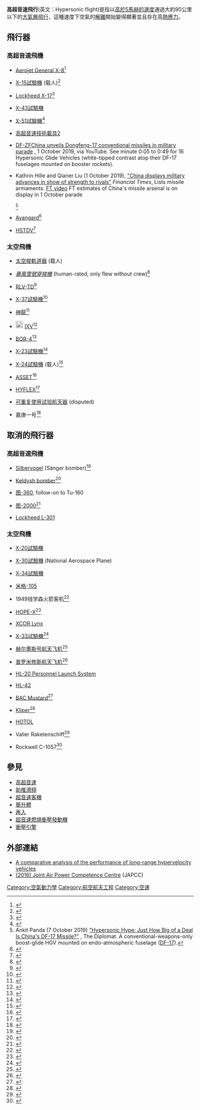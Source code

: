 {{translating|[[:en:Hypersonic_flight|:en:Hypersonic flight]]||tpercent=|time=2021-01-09UTC18:29:06}}
{{Request translation|en|}}
'''高超音速飛行'''(英文：Hypersonic flight)是指以[[高超音速|高於5馬赫的速度]]通過大約90公里以下的[[大氣層|大氣層]][[飛行|飛行]]，這種速度下空氣的[[解離|解離]]開始變得顯著並且存在高[[熱應力|熱應力]]。

==飛行器==

===高超音速飛機===
*{{flagicon|US}} [[Aerojet_General_X-8|Aerojet General X-8]]<ref>{{cite web|url=https://www.456fis.org/AEROJET_X-8.htm|title=THE Aerojet X-8|website=www.456fis.org|access-date=2021-01-16|archive-date=2021-01-21|archive-url=https://web.archive.org/web/20210121224501/https://www.456fis.org/AEROJET_X-8.htm|dead-url=no}}</ref>
*{{flagicon|US}} [[X-15試驗機|X-15試驗機]] (载人)<ref>{{cite web|url=http://www.nasa.gov/centers/armstrong/news/FactSheets/FS-052-DFRC.html|title=NASA Dryden Fact Sheets - X-15 Hypersonic Research Program|first=Yvonne|last=Gibbs|date=13 August 2015|website=NASA|access-date=2021-01-16|archive-date=2021-01-14|archive-url=https://web.archive.org/web/20210114144725/https://www.nasa.gov/centers/armstrong/news/FactSheets/FS-052-DFRC.html|dead-url=no}}</ref>
*{{flagicon|US}} [[Lockheed_X-17|Lockheed X-17]]<ref>{{cite web|url=http://www.designation-systems.net/dusrm/app1/x-17.html|title=Lockheed X-17|website=www.designation-systems.net|access-date=2021-01-16|archive-date=2020-01-12|archive-url=https://web.archive.org/web/20200112202052/http://www.designation-systems.net/dusrm/app1/x-17.html|dead-url=no}}</ref>
*{{flagicon|US}} [[X-43試驗機|X-43試驗機]]
*{{flagicon|US}} [[X-51試驗機|X-51試驗機]]<ref>{{cite web|url=https://www.af.mil/About-Us/Fact-Sheets/Display/Article/104467/x-51a-waverider/|title=X-51A Waverider|website=U.S. Air Force|access-date=2021-01-16|archive-date=2021-04-07|archive-url=https://web.archive.org/web/20210407155814/https://www.af.mil/About-Us/Fact-Sheets/Display/Article/104467/x-51a-waverider/|dead-url=no}}</ref>
*{{flagicon|US}} [[高超音速技術載具2|高超音速技術載具2]]
*{{flagicon|PRC}} [[WU-14高超音速飛行器|DF-ZF]]<ref>[https://www.youtube.com/watch?v=JnDUjOl69Zw China unveils Dongfeng-17 conventional missiles in military parade] {{Wayback|url=https://www.youtube.com/watch?v=JnDUjOl69Zw |date=20210123235317 }}, 1 October 2019, via YouTube. See minute 0:05 to 0:49 for 16 Hypersonic Glide Vehicles (white-tipped contrast atop their DF-17 fuselages mounted on booster rockets).
* Kathrin Hille and Qianer Liu (1 October 2019), [https://www.ft.com/content/07c7cfb0-e125-11e9-9743-db5a370481bc "China displays military advances in show of strength to rivals"] {{Wayback|url=https://www.ft.com/content/07c7cfb0-e125-11e9-9743-db5a370481bc |date=20210302120532 }} ''Financial Times'', Lists missile armaments. [https://www.youtube.com/watch?v=2FRDfF0V-iI FT video] {{Wayback|url=https://www.youtube.com/watch?v=2FRDfF0V-iI |date=20210123235406 }} FT estimates {{frac|1|3}} of China's missile arsenal is on display in 1 October parade</ref><ref>Ankit Panda (7 October 2019) [https://thediplomat.com/2019/10/hypersonic-hype-just-how-big-of-a-deal-is-chinas-df-17-missile/ "Hypersonic Hype: Just How Big of a Deal Is China's DF-17 Missile?"] {{Wayback|url=https://thediplomat.com/2019/10/hypersonic-hype-just-how-big-of-a-deal-is-chinas-df-17-missile/ |date=20210128054059 }}, The Diplomat. A conventional-weapons-only boost-glide HGV mounted on endo-atmospheric fuselage ([[DF-17|DF-17]]).</ref>
*{{flagicon|RUS}} [[先鋒_(高超音速滑翔飛行器)|Avangard]]<ref>{{Cite web|url=https://missiledefenseadvocacy.org/missile-threat-and-proliferation/todays-missile-threat/russia/avangard-hypersonic-glide-vehicle/|title=Avangard (Hypersonic Glide Vehicle) – Missile Defense Advocacy Alliance|accessdate=9 October 2020|archive-date=2021-05-12|archive-url=https://web.archive.org/web/20210512102800/https://missiledefenseadvocacy.org/missile-threat-and-proliferation/todays-missile-threat/russia/avangard-hypersonic-glide-vehicle/|dead-url=no}}</ref>
*{{flagicon|India}} [[HSTDV|HSTDV]]<ref>{{Cite news|date=12 June 2019|title=DRDO conducts maiden test of hypersonic technology demonstrator|url=https://www.thehindu.com/news/national/drdo-conducts-maiden-test-of-hypersonic-technology-demonstrator/article27890922.ece|journal=The Hindu|last1=Peri|first1=Dinakar|accessdate=2021-01-16|archive-date=2021-02-25|archive-url=https://web.archive.org/web/20210225144602/https://www.thehindu.com/news/national/drdo-conducts-maiden-test-of-hypersonic-technology-demonstrator/article27890922.ece|dead-url=no}}</ref>

===太空飛機===
*{{flagicon|US}} [[太空梭軌道器|太空梭軌道器]] (载人)
*{{flagicon|USSR}} ''[[暴風雪號穿梭機|暴風雪號穿梭機]]'' (human-rated, only flew without crew)<ref>{{cite web|url=https://www.space.com/29159-buran-soviet-shuttle.html|title=Buran: The Soviet Space Shuttle|first=Elizabeth Howell 21|last=April 2015|website=Space.com|access-date=2021-01-16|archive-date=2021-05-07|archive-url=https://web.archive.org/web/20210507102836/https://www.space.com/29159-buran-soviet-shuttle.html|dead-url=no}}</ref>
*{{flagicon|India}} [[RLV-TD|RLV-TD]]<ref>{{cite web|url=https://www.isro.gov.in/launcher/rlv-td|title=RLV-TD - ISRO|website=www.isro.gov.in|access-date=2021-01-16|archive-date=2021-04-17|archive-url=https://web.archive.org/web/20210417233754/https://www.isro.gov.in/launcher/rlv-td|dead-url=no}}</ref>
*{{flagicon|US}} [[X-37試驗機|X-37試驗機]]<ref>{{cite web |author=Ba (Nyse) |url=https://www.boeing.com/defense/autonomous-systems/x37b/index.page |title=Autonomous Systems - X-37B |publisher=Boeing |date=1 January 2020 |accessdate=18 March 2020 |archive-date=2021-05-07 |archive-url=https://web.archive.org/web/20210507103812/http://www.boeing.com/defense/autonomous-systems/x37b/index.page |dead-url=no }}</ref>
*{{flagicon|China}} [[跨大氣層飛行器|神龍]]<ref>{{cite web|url=https://www.globalsecurity.org/space/world/china/shenlong.htm|title=Project 863-706 Shenlong ("Divine Dragon")|website=www.globalsecurity.org|access-date=2021-01-16|archive-date=2021-01-24|archive-url=https://web.archive.org/web/20210124005828/https://www.globalsecurity.org/space/world/china/shenlong.htm|dead-url=no}}</ref>
*[[File:ESA_logo_simple.svg|20px]] [[IXV|IXV]]<ref>{{Cite web|url=https://spaceflight101.com/spacecraft/ixv-intermediate-experimental-vehicle/|title=IXV – Intermediate Experimental Vehicle – Spacecraft & Satellites|accessdate=9 October 2020|archive-date=2021-04-23|archive-url=https://web.archive.org/web/20210423214812/https://spaceflight101.com/spacecraft/ixv-intermediate-experimental-vehicle/|dead-url=no}}</ref>
*{{flagicon|USSR}} [[BOR-4|BOR-4]]<ref>{{cite web|url=https://space.skyrocket.de/doc_sdat/bor-4.htm|title=BOR-4|website=space.skyrocket.de|access-date=2021-01-16|archive-date=2021-01-12|archive-url=https://web.archive.org/web/20210112075358/https://space.skyrocket.de/doc_sdat/bor-4.htm|dead-url=no}}</ref>
*{{flagicon|US}} [[X-23試驗機|X-23試驗機]]<ref>{{cite web|url=https://www.456fis.org/MARTIN_MARIETTA_X-23A_prime.htm|title=The Martin Marietta X-23 Prime|website=www.456fis.org|access-date=2021-01-16|archive-date=2021-01-22|archive-url=https://web.archive.org/web/20210122044323/https://www.456fis.org/MARTIN_MARIETTA_X-23A_prime.htm|dead-url=no}}</ref>
*{{flagicon|US}} [[X-24試驗機|X-24試驗機]] (载人)<ref>{{cite web|url=http://www.astronautix.com/x/x-24.html|title=X-24|website=www.astronautix.com|access-date=2021-01-16|archive-date=2021-01-13|archive-url=https://web.archive.org/web/20210113120348/http://www.astronautix.com/x/x-24.html|dead-url=no}}</ref>
*{{flagicon|US}} [[ASSET_(航天器)|ASSET]]<ref>{{cite web|url=http://www.astronautix.com/a/asset.html|title=Asset|website=www.astronautix.com|access-date=2021-01-16|archive-date=2020-02-21|archive-url=https://web.archive.org/web/20200221212243/http://www.astronautix.com/a/asset.html|dead-url=no}}</ref>
*{{flagicon|Japan}} [[HYFLEX|HYFLEX]]<ref>{{cite web|url=https://global.jaxa.jp/projects/rockets/hyflex/|title=JAXA | Hypersonic Flight Experiment "HYFLEX"|website=JAXA | Japan Aerospace Exploration Agency|access-date=2021-01-16|archive-date=2021-01-22|archive-url=https://web.archive.org/web/20210122191923/https://global.jaxa.jp/projects/rockets/hyflex/|dead-url=no}}</ref>
* {{flagicon|China}} [[可重复使用试验航天器|可重复使用试验航天器]] (disputed)
* {{flagicon|China}} 嘉庚一号<ref>{{cite web|url=https://steemit.com/space/@anzha/meet-the-jiageng-1-china-s-demonstrator-for-its-equivalent-of-the-darpa-xs-1|title=存档副本|access-date=2021-01-16|archive-date=2020-10-26|archive-url=https://web.archive.org/web/20201026101200/https://steemit.com/space/@anzha/meet-the-jiageng-1-china-s-demonstrator-for-its-equivalent-of-the-darpa-xs-1|dead-url=no}}</ref>

==取消的飛行器==
===高超音速飛機===
*{{flagicon|Nazi Germany}} [[Silbervogel|Silbervogel]] (Sänger bomber)<ref>{{cite web|url=https://falsesteps.wordpress.com/2012/07/10/sanger-bredt-silbervogel/|title=Sänger-Bredt Silbervogel: The Nazi Space Plane|first=Paul|last=Drye|date=10 July 2012|access-date=2021-01-16|archive-date=2021-03-17|archive-url=https://web.archive.org/web/20210317133008/https://falsesteps.wordpress.com/2012/07/10/sanger-bredt-silbervogel/|dead-url=no}}</ref>
*{{flagicon|USSR}} [[Keldysh_bomber|Keldysh bomber]]<ref>{{cite web|url=http://www.astronautix.com/k/keldyshbomber.html|title=Keldysh Bomber|website=www.astronautix.com|access-date=2021-01-16|archive-date=2020-12-20|archive-url=https://web.archive.org/web/20201220130029/http://www.astronautix.com/k/keldyshbomber.html|dead-url=no}}</ref>
*{{flagicon|USSR}} [[图-360|图-360]], follow-on to Tu-160
*{{flagicon|USSR}} [[图-2000|图-2000]]<ref>{{cite web|url=http://www.astronautix.com/t/tu-2000.html|title=Tu-2000|website=www.astronautix.com|access-date=2021-01-16|archive-date=2021-05-24|archive-url=https://web.archive.org/web/20210524094728/http://astronautix.com/t/tu-2000.html|dead-url=no}}</ref>
*{{flagicon|US}} [[Lockheed_L-301|Lockheed L-301]]

===太空飛機===
*{{flagicon|US}} [[X-20試驗機|X-20試驗機]]
*{{flagicon|US}} [[X-30試驗機|X-30試驗機]] (National Aerospace Plane)
*{{flagicon|US}} [[X-34試驗機|X-34試驗機]]
*{{flagicon|USSR}} [[米格-105|米格-105]]
*{{flagicon|US}} 1949钱学森火箭客机<ref>{{cite web |first=Mark |last=Wade |title=Tsien Spaceplane 1949 |website=astronautix.com |url=http://www.astronautix.com/t/tsienspaceplane1949.html |access-date=2021-01-16 |archive-date=2021-01-22 |archive-url=https://web.archive.org/web/20210122043246/http://www.astronautix.com/t/tsienspaceplane1949.html |dead-url=no }}</ref>
*{{flagicon|Japan}} [[HOPE-X|HOPE-X]]<ref>{{cite web|url=http://www.astronautix.com/h/hope.html|title=HOPE|website=www.astronautix.com|access-date=2021-01-16|archive-date=2021-04-16|archive-url=https://web.archive.org/web/20210416232210/http://www.astronautix.com/h/hope.html|dead-url=no}}</ref>
*{{flagicon|US}} [[XCOR_Lynx|XCOR Lynx]]
*{{flagicon|US}} [[X-33試驗機|X-33試驗機]]<ref>{{cite web|url=http://www.nasa.gov/centers/armstrong/history/experimental_aircraft/X-33.html|title=Lockheed Martin X-33|first=Monroe|last=Conner|date=30 March 2016|website=NASA|access-date=2021-01-16|archive-date=2016-11-15|archive-url=https://web.archive.org/web/20161115032105/http://www.nasa.gov/centers/armstrong/history/experimental_aircraft/X-33.html|dead-url=no}}</ref>
*{{flagicon|France}} [[赫尔墨斯号航天飞机|赫尔墨斯号航天飞机]]<ref>{{cite web|url=http://www.astronautix.com/h/hermes.html|title=Hermes|website=www.astronautix.com|access-date=2021-01-16|archive-date=2020-11-12|archive-url=https://web.archive.org/web/20201112040025/http://www.astronautix.com/h/hermes.html|dead-url=no}}</ref>
*{{flagicon|US}} [[普罗米修斯航天飞机|普罗米修斯航天飞机]]<ref>{{cite web|url=https://www.popsci.com/technology/article/2010-12/jumping-new-space-race-orbital-sciences-unveils-mini-shuttle-spaceplane-design/|title=Jumping into the New Space Race, Orbital Sciences Unveils Mini-Shuttle Spaceplane Design|website=Popular Science|access-date=2021-01-16|archive-date=2021-01-22|archive-url=https://web.archive.org/web/20210122040759/https://www.popsci.com/technology/article/2010-12/jumping-new-space-race-orbital-sciences-unveils-mini-shuttle-spaceplane-design/|dead-url=no}}</ref>
*{{flagicon|US}} [[HL-20_Personnel_Launch_System|HL-20 Personnel Launch System]]
*{{flagicon|US}} [[HL-42_(航天器)|HL-42]]
*{{flagicon|UK}} [[BAC_Mustard|BAC Mustard]]<ref>{{cite web|url=http://www.astronautix.com/m/mustard.html|title=Mustard|website=www.astronautix.com|access-date=2021-01-16|archive-date=2020-01-28|archive-url=https://web.archive.org/web/20200128171328/http://www.astronautix.com/m/mustard.html|dead-url=no}}</ref>
*{{flagicon|Russia}} [[Kliper|Kliper]]<ref>{{cite web|url=http://www.astronautix.com/k/kliper.html|title=Kliper|website=www.astronautix.com|access-date=2021-01-16|archive-date=2021-04-23|archive-url=https://web.archive.org/web/20210423013146/http://www.astronautix.com/k/kliper.html|dead-url=no}}</ref>
*{{flagicon|UK}} [[HOTOL|HOTOL]]
*{{flagicon|Weimar Republic}} Valier Raketenschiff<ref>{{cite web |title=Valier "Raketenschiff" (1929): Classic Rocketship Series #6 |work=The Virtual Museum of Flying Wonders |publisher=Fantastic Plastic Models |url=http://fantastic-plastic.com/valier-raketenschiff-by-fantastic-plastic-models.html |access-date=2021-01-16 |archive-date=2021-01-22 |archive-url=https://web.archive.org/web/20210122011424/http://fantastic-plastic.com/valier-raketenschiff-by-fantastic-plastic-models.html |dead-url=no }}</ref>
*{{flagicon|US}} Rockwell C-1057<ref>{{cite web |title=Rockwell C-1057 "Breadbox" Space Shuttle (1972) |work=The Virtual Museum of Flying Wonders |publisher=Fantastic Plastic Models |url=https://fantastic-plastic.com/rockwell-c-1057-breadbox-space-shuttle-by-fantastic-plastic.html |access-date=2021-01-16 |archive-date=2020-01-24 |archive-url=https://web.archive.org/web/20200124031010/http://fantastic-plastic.com/rockwell-c-1057-breadbox-space-shuttle-by-fantastic-plastic.html |dead-url=no }}</ref>

==參見==
*[[高超音速|高超音速]]
*[[助推滑翔|助推滑翔]]
*[[超音速客機|超音速客機]]
*[[舉升體|舉升體]]
*[[再入|再入]]
*[[超音速燃燒衝壓發動機|超音速燃燒衝壓發動機]]
*[[衝壓引擎|衝壓引擎]]

==外部連結==
{{Library resources box}}

*[http://naca.central.cranfield.ac.uk/reports/1958/naca-report-1382.pdf A comparative analysis of the performance of long-range hypervelocity vehicles] {{Wayback|url=http://naca.central.cranfield.ac.uk/reports/1958/naca-report-1382.pdf |date=20090731081536 }}
*[https://www.japcc.org/hypersonic-vehicles/ (2016) Joint Air Power Competence Centre] {{Wayback|url=https://www.japcc.org/hypersonic-vehicles/ |date=20210121020220 }} (JAPCC)

[[Category:空氣動力學|Category:空氣動力學]]
[[Category:航空航天工程|Category:航空航天工程]]
[[Category:空速|Category:空速]]